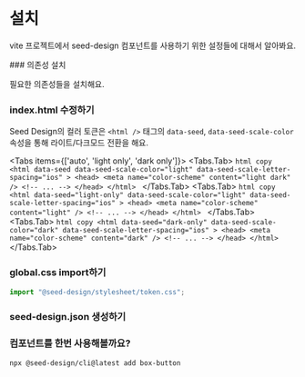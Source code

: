 

# 설치

vite 프로젝트에서 seed-design 컴포넌트를 사용하기 위한 설정들에 대해서 알아봐요.

<Steps>
### 의존성 설치

필요한 의존성들을 설치해요.

<Installation />

### index.html 수정하기

Seed Design의 컬러 토큰은 `<html />` 태그의 `data-seed`, `data-seed-scale-color`
속성을 통해 라이트/다크모드 전환을 해요.

<Tabs items={['auto', 'light only', 'dark only']}>
  <Tabs.Tab>
    ```html copy
    <html
      data-seed
      data-seed-scale-color="light"
      data-seed-scale-letter-spacing="ios"
    >
      <head>
        <meta name="color-scheme" content="light dark" />
        <!-- ... -->
      </head>
    </html>
    ```
  </Tabs.Tab>
  <Tabs.Tab>
    ```html copy
    <html
      data-seed="light-only"
      data-seed-scale-color="light"
      data-seed-scale-letter-spacing="ios"
    >
      <head>
        <meta name="color-scheme" content="light" />
        <!-- ... -->
      </head>
    </html>
    ```
  </Tabs.Tab>
  <Tabs.Tab>
    ```html copy
    <html
      data-seed="dark-only"
      data-seed-scale-color="dark"
      data-seed-scale-letter-spacing="ios"
    >
      <head>
        <meta name="color-scheme" content="dark" />
        <!-- ... -->
      </head>
    </html>
    ```
  </Tabs.Tab>
</Tabs>

### global.css import하기

```ts copy filename="index.tsx"
import "@seed-design/stylesheet/token.css";
```

### seed-design.json 생성하기

<SeedDesignConfiguration />

### 컴포넌트를 한번 사용해볼까요?

```sh copy
npx @seed-design/cli@latest add box-button
```

</Steps>

